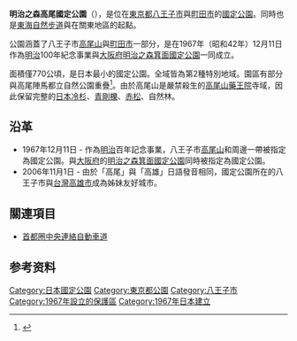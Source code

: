 {{Infobox protected area
| name            = 明治之森高尾國定公園
| alt_name        = Meiji no Mori Takao Quasi-National Park<br>{{lang|ja|明治の森高尾国定公園}}
| iucn_category   = V
| photo           = Takao-san-Top 2010.11.13 saturday.JPG
| photo_width     = 
| photo_caption   = 高尾山頂
| map             = Japan
| map_width       = 250
| location        = {{JPN}}[[東京都|東京都]]
| nearest_city    = 
| lat_d           = 35.631088
| long_d          = 139.268814
| area            = {{convert|777|ha|km2|sigfig=3}}<ref>{{Cite web |url=https://www.env.go.jp/park/doc/data/quasi/qnp_2.pdf |title=国定公園地種区分別面積 |year=2016 |format=PDF |publisher=[[環境省|環境省]] |accessdate=2016-08-24 |archive-date=2020-12-08 |archive-url=https://web.archive.org/web/20201208084302/https://www.env.go.jp/park/doc/data/quasi/qnp_2.pdf |dead-url=no }}</ref>
| established     = 1967年12月11日
| visitation_num  = 3,610,000人次
| visitation_year = 2018年
| visitation_ref  = <ref>{{Cite web |url=http://www.env.go.jp/park/doc/data/natural/data/naturalpark_6.xls |title=国定公園の利用者数（公園、年次別） |work=関連法令・各種資料 > 自然保護各種データ |publisher=環境省 |access-date=2020-10-17 |archive-date=2020-10-10 |archive-url=https://web.archive.org/web/20201010195002/http://www.env.go.jp/park/doc/data/natural/data/naturalpark_6.xls |dead-url=no }}</ref>
| governing_body  = 東京都廳
| url             = 
}}
'''明治之森高尾國定公園'''（{{jpn|j=明治の森高尾国定公園|hg=めいじのもりたかおこくていこうえん|rm=Meiji no Mori Takao Kokutei Kōen}}），是位在[[東京都|東京都]][[八王子市|八王子市]]與[[町田市|町田市]]的[[國定公園|國定公園]]。同時也是[[東海自然步道|東海自然步道]]與{{link-ja|關東接觸之道|関東ふれあいの道}}在關東地區的起點。

公園涵蓋了八王子市[[高尾山|高尾山]]與[[町田市|町田市]]一部分，是在1967年（昭和42年）12月11日作為[[明治|明治]]100年紀念事業與[[大阪府|大阪府]][[明治之森箕面國定公園|明治之森箕面國定公園]]一同成立。

面積僅770公頃，是日本最小的國定公園。全域皆為第2種特別地域。園區有部分與高尾陣馬都立自然公園重疊<ref name="gotokyo.org">{{Cite web |url=http://www.gotokyo.org/jp/kanko/other/spot/10489.html |title=（都立）高尾陣馬都立自然公園 - 東京観光財団 |access-date=2020-10-17 |archive-date=2014-02-22 |archive-url=https://web.archive.org/web/20140222000655/http://www.gotokyo.org/jp/kanko/other/spot/10489.html |dead-url=yes }}</ref>。由於高尾山是嚴禁殺生的[[高尾山藥王院|高尾山藥王院]]寺域，因此保留完整的[[日本冷杉|日本冷杉]]、[[青剛櫟屬|青剛櫟]]、[[赤松|赤松]]、{{link-ja|日本山毛櫸|ブナ}}自然林。
== 沿革 ==
* 1967年12月11日 - 作為[[明治|明治]]百年記念事業，八王子市[[高尾山|高尾山]]和周邊一帶被指定為國定公園。與[[大阪府|大阪府]]的[[明治之森箕面國定公園|明治之森箕面國定公園]]同時被指定為國定公園。
* 2006年11月1日 - 由於「高尾」與「高雄」日語發音相同，國定公園所在的八王子市與[[台灣|台灣]][[高雄市|高雄市]]成為姊妹友好城市。

== 關連項目 ==
* [[首都圈中央連絡自動車道|首都圈中央連絡自動車道]]

==参考资料==
{{Reflist}}

{{国定公园列表}}
{{DEFAULTSORT:Meiji no Mori Takao}}

[[Category:日本國定公園|Category:日本國定公園]]
[[Category:東京都公園|Category:東京都公園]]
[[Category:八王子市|Category:八王子市]]
[[Category:1967年設立的保護區|Category:1967年設立的保護區]]
[[Category:1967年日本建立|Category:1967年日本建立]]